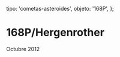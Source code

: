 
  tipo: 'cometas-asteroides',
  objeto: '168P',
};

# 168P/Hergenrother

<Imagen
  src="registro/168P_20121016_user_556_168p_20121016_i88_1_.jpg"
  fecha="20121016"
/>

 Octubre 2012